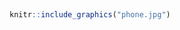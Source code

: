 
<br>

```r
knitr::include_graphics("phone.jpg")
```

<center>
[<i class="fa fa-envelope-o"></i>](mailto:matteo.fasiolo@bristol.ac.uk) \ \ \ \ [<i class="fa fa-institution"></i>](https://www.bristol.ac.uk/people/person/Matteo-Fasiolo-93751fc1-23df-4042-8831-134c110d7526/) \ \ \ [<i class="fa fa-graduation-cap"></i>](https://scholar.google.co.uk/citations?user=lu4oHaUAAAAJ&hl=en) \ \ \ [<i class="fa fa-twitter"></i>](https://twitter.com/fasiolo1985)
</center>



